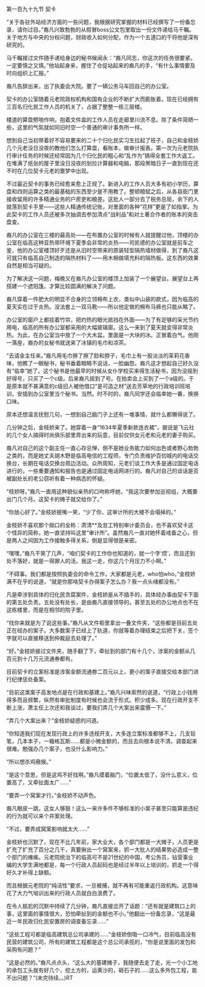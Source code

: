 

第一百九十九节 契卡

“关于各驻外站经济方面的一些问题，我根据研究掌握的材料已经撰写了一份备忘录，请你过目。”裔凡兴致勃勃的从假冒boss公文包里取出一份文件递给马千瞩。关于地方与中央的分权问题，财政收入如何分配，作为一个五道口的干将他是深有研究的。

马千瞩接过文件随手递给身边的秘书候闻永：“裔凡同志，你这次的任务很要紧。一定要慎之又慎。”他站起身来，握住了仓促站起来的裔凡的手，“有什么事情要及时向组织上汇报。”

裔凡告辞出来，出了执委会大院。要了一辆公务马车回自己的办公室。

契卡的办公室随着元老院政权机构和国有企业的不断扩大而膨胀着。现在已经拥有三百名归化民工作人员的机关了，占据了整整一栋三层楼。

楼道的算盘劈啪作响，抱着文件盒的工作人员在走廊里川流不息。除了条件简陋一些，这里的气氛就如同旧时空一个普通的审计事务所一样。

想到自己当初带着好不容易要来的二十个归化民实习生拉起了班子，自己和金枝娇几个元老没日没夜的教他们怎么打算盘，看账本，做审计报表。第一次为元老院执行审计任务的时候还经常因为几个归化民的粗心和“乱作为”搞得全套工作大返工。在堆满了纸张的屋子里没日没夜的划拉计算器和电脑，那段黑暗日子一直到现在还不时在几位契卡元老的噩梦中出现。

不过最近契卡的事务已经愈来愈上正规了。新进入的工作人员大多有初小学历，算盘和四则运算之类的最基础的东西至少是不用教了。整顿粮赋之后，从各县衙门里接收留用的许多精通业务的户房吏和粮差。这批人一部分去了税务总局，余下的人就落到契卡手里――这些人精通传统记账，对里面的各种“花样”更是了如指掌。为此契卡的工作人员还被多次抽调去参加清点“战利品”和对土著合作者的账本的突击盘查。

裔凡的办公室在三楼的最高处――在布置办公室的时候有人就提醒过他，顶楼的办公室在临高这种亚热带环境下夏季会非常的炎热――司凯德的办公室就是前车之鉴，他的办公室楼顶好歹还是从旧时空带来的原装轻型隔热墙材做得，到了裔凡这可就只有临高自己制造的隔热材料了――用木棉做填充料的隔热板。这东西的效果自然是相当可疑的。

为了解决这一问题，梅晚又在裔凡办公室的楼顶上加装了一个展望台。展望台上再搭建一个遮阳篷。才算比较圆满的解决了问题。

裔凡穿着一件肥大的明显不合身的立领棉布上衣，类似中山装的款式，因为临高的夏天实在过于炎热。没法套上一双马靴――所以他定做的棉布马裤也只能从略了。

办公室的窗户上都挂着竹帘，把灼热的眼光抵挡在外面――为了有足够的采光节约用电，临高的所有办公室都采用的大幅玻璃窗。这么一来到了夏天就变得非常炎热。为此，在办公室当中放了一个大木盆。里面是一大块的冰。正冒着白气。他刚一落座，裔办的女秘书就送来了冰镇的毛巾和凉茶。

“去请金主任来。”裔凡用毛巾擦了擦了脸和脖子，毛巾上有一股淡淡的茉莉花香味，他瞧了一眼秘书，秘书垂着眼睛不说话，一脸幽怨。裔凡这才想起自己好久没有“临幸”她了。这个秘书是他最早的时候从女仆学校买来得生活秘书，因为没摇到好得号，只买了一个c级。后来裔凡摇到了号。在拍卖会上买到了一个a级的。于是原本就不甚满意的c级旧人被他借口“是可造之材”送去芳草地的行政培训班培训，安插到办公室里当个秘书。当然。时不时的，裔凡同学还会临幸她一番，换换口味。

原本还想温言抚慰几句，一想到自己脑门子上还有一堆事情，就什么都懒得说了。

几分钟之后，金枝娇来了。她穿着一身“1634年夏季新款连衣裙”，据说是飞云社的几个女人搞得时尚俱乐部里弄出来的玩意，目前仅供女元老和元老的妻子购买。

裔凡对自己的这个副主任一直心存忌惮，倒不是她业务能力如何出色或者野心勃勃之类的，而是她丈夫胡木野是临高电信的工程师，专门负责维护百仞城内的电话交换台，长期在电话交换台周边活动。众所周知，元老们谈工作大多是通过固定电话进行的，一些重要通知和报告也是通过固定电话网进行的。裔凡对自己的谈话是否被副处长的老公窃听有着一种病态的怀疑。

“枝娇呀。”裔凡一直用这种貌似亲热的口吻称呼她，“我这次要参加巡视组，大概要出门几个月。这契卡的摊子就交给你了。”

“你放心好了。”金枝娇抿嘴一笑，“少了你，这审计所的大楼不会塌掉的。”

金枝娇不喜欢那个拗口的全称：肃清**及怠工特别审计委员会，也不喜欢契卡这个怪异的简称，她一直坚持叫这里“审计所”。虽然裔凡一直对她怀着戒备之心，但是两人之间因为工作接触多得关系，倒是显得很是亲密。

“嘿嘿，”裔凡干笑了几声，“咱们契卡的工作你也知道的，就一个字‘烦’，而且还到处不落好，就是一得罪人的活。我这一走，你这几个月压力不小啊。”

“不碍事。我们都是按照执委会的命令工作，大家都是元老，who怕who。”金枝娇满不在乎的说道，“就是你那啥契卡办得案子怎么办？我一点头绪都没有。”

凡是牵涉到具体的归化民贪腐案件，金枝娇是从不插手的，具体经办事由契卡下面的第五处负责。五处没有处长，是由裔凡直接领导的。甚至五处的办公地点也不在这栋楼里，而是在相邻的院子里。

“找你来就是为了说这些事。”裔凡从文件柜里拿出一叠文件夹，“这些都是目前五处正在经办的案子。大多数案子已经上了轨道，你就等着办理结束之后把下关，签个字就可以直接移送到仲裁庭去处理了。”

“好。”金枝娇接过文件夹，随手翻了下，牵扯到的部门有十几个，涉案的金额从几百元到十几万元流通券都有。

目前契卡的立案标准是涉案金额流通劵二百元以上，更小的案子直接交给本部门进行纪律惩处备案。

“目前这类案子高发地点是在行政和基建上。”裔凡兴味索然的说道，“行政上小钱用得多而且频繁，纵然有审批制度有时候也会流于形式。积少成多。现在行政开支不断上涨，萧主任上次还和我谈过，要我们弄几个大案出来震慑一下。”

“弄几个大案出来？”金枝娇疑惑的问道。

“你知道我们现在发现行政上的许多违规开支，大多连立案标准都够不上，几支铅笔，几本本子，一箱格瓦斯……都是小微金额的，而且去向根本说不清，调查起来很难。勉强办几个案子，也没什么影响力。”

“所以想杀鸡儆猴。”

“是这个意思，但是这鸡不好找啊。”裔凡摸着脑门，“位置太低了，没什么意义，位置高了，又牵扯面太广……”

“要弄一个窝案才行。”金枝娇不动声色。

裔凡眼皮一跳，这女人够狠！这么一来许多件不够标准的小案子甚至只能算是违纪的行为就可以来个并案处理。

“不过，要弄成窝案影响就太大……”

金枝娇也沉默了，现在不比几年前，家大业大，各个部门都是一大摊子，人员更是扩充了扩充了百分之几千，真要揪出一个窝案来，抓一大批人的结果势必造成一整个部门的瘫痪。元老院统治下的临高可不是21世纪的中国，考公务员，钻营事业编的大学生满地都是，每一个行政人员起码也是经过半年以上培训的，抓走一个得好久才补得上缺额。

而且根据元老院的“纯洁性”要求，一旦被捕，就不再有可能重返行政机构。这意味花了大力气培训出来的行政人员就白白浪费了。

在令人尴尬的沉默中持续了几分钟，裔凡直接岔开了话题：“还有就是建筑口上的事，这里面的事情很大，恐怕牵扯到的金额也不小。”他翻出一份备忘录，“这是最近一年民政归化民安置房的调查备忘录……”

“这些工程可都是临高建筑总公司承建的……”金枝娇倒吸一口冷气，目前临高没有民营的建筑公司，所有的建筑工程都是这个总公司承揽的，“你是说里面的发包和采购有问题？”

“这是必然的。”裔凡点点头，“这么大的基建摊子，我随便去走了走，光一个小工地的承包工头就有好几个，挖土方的，运黄沙的，砸石子的……这么多外包工程，能不出问题？”(未完待续。。)RT

